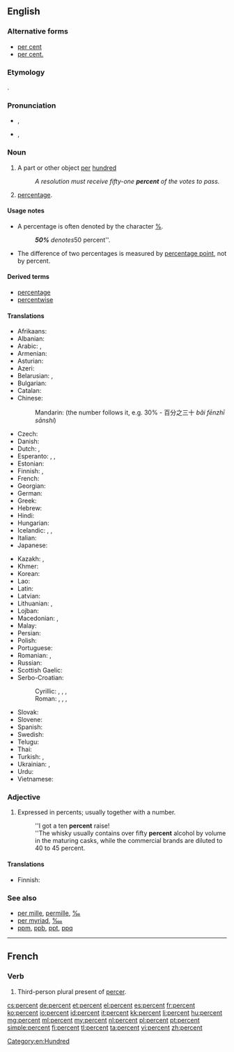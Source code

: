 ==English==

===Alternative forms===
* [[per cent]] {{qualifier|mostly UK}}
* [[per cent.]] {{qualifier|archaic}}

===Etymology===
{{etyl|la}} {{term|per centum||for every hundred|lang=la}}.

===Pronunciation===
* {{a|UK}} {{IPA|/pəˈsɛnt/}}, {{X-SAMPA|/p@"sEnt/}}
* {{a|US}} {{IPA|/pɜɹ.sɛnt/}}, {{X-SAMPA|/p3r.sEnt/}}
*: {{audio|en-us-percent.ogg|Audio (US)}}

===Noun===
{{en-noun|percent|pl2=percents}}

# A part or other object [[per]] [[hundred]]
#: ''A resolution must receive fifty-one '''percent''' of the votes to pass.''
# [[percentage]].

====Usage notes====
* A percentage is often denoted by the character [[%]].
*: '''''50%''' denotes ''50 percent''.

* The difference of two percentages is measured by [[percentage point]], not by percent.

====Derived terms====
* [[percentage]]
* [[percentwise]]

====Translations====
{{trans-top|a part or other object per hundred}}
* Afrikaans: {{t-|af|persent}}
* Albanian: {{t-|sq|përqind}}
* Arabic: {{t-|ar|في المائة|tr=fi 'l-míʾa}},  {{t-|ar|بالمائة|tr=bi-'l-míʾa}}
* Armenian: {{t-|hy|տոկոս|tr=tokos}}
* Asturian: {{t-|ast|por cientu}}
* Azeri: {{t-|az|faiz}}
* Belarusian: {{t-|be|працэнт|m|tr=pracént|sc=Cyrl}}, {{t-|be|адсотак|m|tr=adsótak|sc=Cyrl}}
* Bulgarian: {{t+|bg|процент|tr=procént}}
* Catalan: {{t-|ca|per cent}}
* Chinese:
*: Mandarin: {{t|cmn|百分之|alt=百分之...|tr=bǎi fēnzhī...|sc=Hani}} (the number follows it, e.g. 30% - 百分之三十 ''bǎi fēnzhī sānshí'')
* Czech: {{t+|cs|procento|n}}
* Danish: {{t-|da|procent}}
* Dutch: {{t+|nl|procent|n}}, {{t+|nl|percent|n}}
* Esperanto: {{t-|eo|procento}}, {{t-|eo|pocento}}, {{t-|eo|elcento}}
* Estonian: {{t-|et|protsent}}
* Finnish: {{t+|fi|prosentti}},  {{t-|fi|sadasosa}}
* French: {{t+|fr|pourcent|m}}
* Georgian: {{t-|ka|პროცენტი|tr=proc'enti|sc=Geor}}
* German: {{t+|de|Prozent|n}}
* Greek: {{t+|el|τοις εκατό|tr=tois ekató}}
* Hebrew: {{t+|he|אחוז|tr=akhúz|sc=Hebr}}
* Hindi: {{t-|hi|फ़ीसदी|tr=fīsadī}}
* Hungarian: {{t+|hu|százalék}}
* Icelandic: {{t+|is|hundraðshluti|m}}, {{t-|is|prósenta|f}}, {{t-|is|hundraðstala|f}}
* Italian: {{t+|it|per cento}}
* Japanese: {{t-|ja|パーセント|tr=pāsento}}
{{trans-mid}}
* Kazakh: {{t|kk|пайыз|tr=payız|sc=Cyrl}}, {{t|kk|процент|tr=procent|sc=Cyrl}}
* Khmer: {{t-|km|ភាគរយ|tr=pʰiek rɔɔy|sc=Khmr}}
* Korean: {{t+|ko|퍼센트|tr=peosenteu|sc=Kore}}
* Lao: {{t-|lo|ເປີເຊັນ|tr=pə̀ːsén|sc=Laoo}}
* Latin: {{t-|la|per centum}}
* Latvian: {{t-|lv|procents|m}}
* Lithuanian: {{t-|lt|nuošimtis}}, {{t-|lt|procentas|m}}
* Lojban: {{t-|jbo|ce'i}}
* Macedonian: {{t-|mk|насто|tr=násto}},  {{t-|mk|процент|tr=procént}}
* Malay: {{t-|ms|peratus}}
* Persian: {{t+|fa|درصد|tr=darsad|sc=fa-Arab}}
* Polish: {{t+|pl|procent|m}}
* Portuguese: {{t-|pt|percento}}
* Romanian: {{t+|ro|procent|n}}, {{t-|ro|la sută}}
* Russian: {{t+|ru|процент|m|tr=procént}}
* Scottish Gaelic: {{t-|gd|às a' cheud}}
* Serbo-Croatian:
*: Cyrillic: {{t-|sh|посто}}, {{t-|sh|одсто}}, {{t-|sh|постотак}}, {{t-|sh|проценат}}
*: Roman: {{t-|sh|posto}}, {{t-|sh|odsto}}, {{t-|sh|postotak}}, {{t-|sh|procenat}}
* Slovak: {{t-|sk|percento|n}}
* Slovene: {{t-|sl|odstotek|m}}
* Spanish: {{t-|es|por ciento}}
* Swedish: {{t+|sv|procent|c}}
* Telugu: {{t-|te|శాతం|tr=śataṁ}}
* Thai: {{t-|th|เปอร์เซ็นต์|tr=bper-sen|sc=Thai}}
* Turkish: {{t+|tr|faiz}}, {{t+|tr|yüzde}}
* Ukrainian: {{t-|uk|відсоток|m|tr=vidsótok|sc=Cyrl}}, {{t+|uk|процент|m|tr=procént|sc=Cyrl}}
* Urdu: {{t-|ur|جیصدی|tr=fīṣadī}}
* Vietnamese: {{t+|vi|phần trăm}}
{{trans-bottom}}

===Adjective===
{{en-adj|-}}

# Expressed in percents; usually together with a number.
#: ''I got a ten '''percent''' raise!
#: ''The whisky usually contains over fifty '''percent''' alcohol by volume in the maturing casks, while the commercial brands are diluted to 40 to 45 percent.

====Translations====
{{trans-top|expressed in percent}}
* Finnish: {{t+|fi|prosentti|alt=prosentin, prosenttia}} {{qualifier|genitive/partitive of noun}}
{{trans-mid}}
{{trans-bottom}}

===See also===
* [[per mille]], [[permille]], [[‰]]
* [[per myriad]], [[‱]]
* [[ppm]], [[ppb]], [[ppt]], [[ppq]]
{{typography marks}}

[[Category:en:Hundred]]

----

==French==

===Verb===
{{head|fr|verb form}}

# Third-person plural present of [[percer]].

[[cs:percent]]
[[de:percent]]
[[et:percent]]
[[el:percent]]
[[es:percent]]
[[fr:percent]]
[[ko:percent]]
[[io:percent]]
[[id:percent]]
[[it:percent]]
[[kk:percent]]
[[li:percent]]
[[hu:percent]]
[[mg:percent]]
[[ml:percent]]
[[my:percent]]
[[nl:percent]]
[[pl:percent]]
[[pt:percent]]
[[simple:percent]]
[[fi:percent]]
[[tl:percent]]
[[ta:percent]]
[[vi:percent]]
[[zh:percent]]